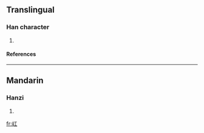 ==Translingual==
===Han character===
{{Han char|rn=46|rad=山|as=03|sn=6|four=|canj=山一 (UM)}}
# {{defn|Han|sort=山03}}
====References====
{{Han ref|kx=0307.140|dkj=07887|hdz=10761.010|uh=5C78|ud=23672}}
----
==Mandarin==
===Hanzi===
{{cmn-hanzi|pin=[[lóng]] ([[long2]])|wg=lung<sup>2</sup>}}
# {{defn|Mandarin}}

[[fr:屸]]